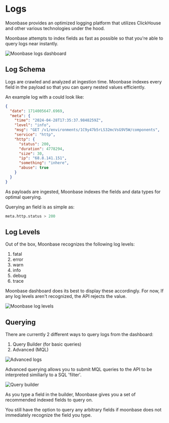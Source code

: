 # Logs

Moonbase provides an optimized logging platform that utilizes ClickHouse and other various technologies under the hood.

Moonbase attempts to index fields as fast as possible so that you're able to query logs near instantly.

![Moonbase logs dashboard](../public/logs.png "Moonbase logs")

## Log Schema

Logs are crawled and analyzed at ingestion time. Moonbase indexes every field in the payload so that you can query nested values efficiently.

An example log with a could look like:

```json
{
  "date": 1714005647.6969,
  "meta": {
    "time": "2024-04-28T17:35:37.9848259Z",
    "level": "info",
    "msg": "GET /v1/environments/1C9y47b5rLS32mcVsG9V5W/components",
    "service": "http",
    "http": {
      "status": 200,
      "duration": 4778294,
      "size": 30,
      "ip": "68.8.141.151",
      "something": "inhere",
      "abuse": true
    }
  }
}
```

As payloads are ingested, Moonbase indexes the fields and data types for optimal querying.

Querying an field is as simple as:

```sql
meta.http.status > 200
```

## Log Levels

Out of the box, Moonbase recognizes the following log levels:

1. fatal
2. error
3. warn
4. info
5. debug
6. trace

Moonbase dashboard does its best to display these accordingly. For now, If any log levels aren't recognized, the API rejects the value.

![Moonbase log levels](../public/levels.png "Moonbase levels")

## Querying

There are currently 2 different ways to query logs from the dashboard:

1. Query Builder (for basic queries)
3. Advanced (MQL)

![Advanced logs](../public/advanced.png "Advanced logs")

Advanced querying allows you to submit MQL queries to the API to be interpreted similiarly to a SQL 'filter'.

![Query builder](../public/builder.png "Query builder")

As you type a field in the builder, Moonbase gives you a set of recommended indexed fields to query on.

You still have the option to query any arbitrary fields if moonbase does not immediately recognize the field you type. 
